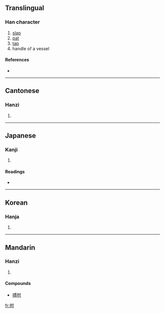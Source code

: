 {{see|撫}}
==Translingual==

===Han character===
{{Han char|rn=64|rad=手|as=05|sn=8|four=5400<sub>0</sub>|canj=手人木戈 (QODI)}}

# [[slap]]
# [[pat]]
# [[tap]]
# handle of a vessel

====References====
* {{Han ref|kx=0425.020|dkj=11947|dj=0773.060|hdz=31854.020|uh=62CA|ud=25290|bh=CCB9|bd=52409}}

----

==Cantonese==

===Hanzi===
{{yue-hanzi|jyut=|y=fu2}}

# {{defn|Cantonese}}

----

==Japanese==

===Kanji===
{{ja-kanji|grade=|rs=手05}}

# {{defn|Japanese}}

====Readings====
* {{ja-readings|on=[[ふ]] (fu)|kun=[[うつ]] (utsu), [[なでる]] (naderu)}}

----

==Korean==

===Hanja===
{{ko-hanja|hangeul=부|eumhun=|rv=bu|mr=pu|y=pu}}

# {{defn|Korean}}

----

==Mandarin==

===Hanzi===
{{cmn-hanzi|pin=[[fǔ]] ([[fu3]]), [[pàn]] ([[pan4]])|wg=fu<sup>3</sup>, p'an<sup>4</sup>}}

# {{defn|Mandarin}}

====Compounds====
* [[搏拊]]

[[fr:拊]]